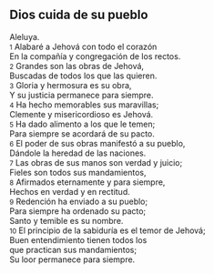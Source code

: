 == Dios cuida de su pueblo ==

Aleluya.<br>
{{anchor|1}} <small>1</small> Alabaré a Jehová con todo el corazón<br>
En la compañía y congregación de los rectos.<br>
{{anchor|2}} <small>2</small> Grandes son las obras de Jehová,<br>
Buscadas de todos los que las quieren.<br>
{{anchor|3}} <small>3</small> Gloria y hermosura es su obra,<br>
Y su justicia permanece para siempre.<br>
{{anchor|4}} <small>4</small> Ha hecho memorables sus maravillas;<br>
Clemente y misericordioso es Jehová.<br>
{{anchor|5}} <small>5</small> Ha dado alimento a los que le temen;<br>
Para siempre se acordará de su pacto.<br>
{{anchor|6}} <small>6</small> El poder de sus obras manifestó a su pueblo,<br>
Dándole la heredad de las naciones.<br>
{{anchor|7}} <small>7</small> Las obras de sus manos son verdad y juicio;<br>
Fieles son todos sus mandamientos,<br>
{{anchor|8}} <small>8</small> Afirmados eternamente y para siempre,<br>
Hechos en verdad y en rectitud.<br>
{{anchor|9}} <small>9</small> Redención ha enviado a su pueblo;<br>
Para siempre ha ordenado su pacto;<br>
Santo y temible es su nombre.<br>
{{anchor|10}} <small>10</small> El principio de la sabiduría es el temor de Jehová;<br>
Buen entendimiento tienen todos los<br>
que practican sus mandamientos;<br>
Su loor permanece para siempre.<br>
